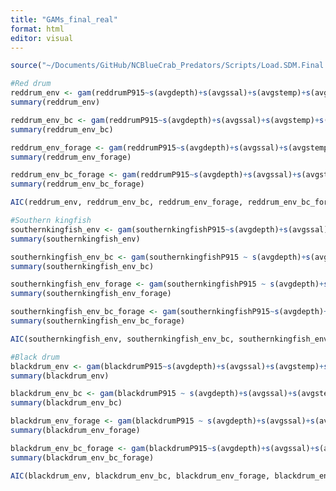 ```yaml
---
title: "GAMs_final_real"
format: html
editor: visual
---
```


```r
source("~/Documents/GitHub/NCBlueCrab_Predators/Scripts/Load.SDM.Final.R")
```

```r
#Red drum 
reddrum_env <- gam(reddrumP915~s(avgdepth)+s(avgssal)+s(avgstemp)+s(avgsdo)+s(SAVkm)+s(NoFishRest)+factor(Yearfactor), family= tw(link= "log"), data=df_CPUE_length_wide_both)
summary(reddrum_env)

reddrum_env_bc <- gam(reddrumP915~s(avgdepth)+s(avgssal)+s(avgstemp)+s(avgsdo)+s(SAVkm)+s(NoFishRest)+factor(Yearfactor) + s(smallbluecrabP120), family= tw(link= "log"), data=df_CPUE_length_wide_both)
summary(reddrum_env_bc)

reddrum_env_forage <- gam(reddrumP915~s(avgdepth)+s(avgssal)+s(avgstemp)+s(avgsdo)+s(SAVkm)+s(NoFishRest)+factor(Yearfactor) + s(reddrumP915forageP915) + s(reddrumP915forageP120), family= tw(link= "log"), data=df_CPUE_length_wide_both)
summary(reddrum_env_forage)

reddrum_env_bc_forage <- gam(reddrumP915~s(avgdepth)+s(avgssal)+s(avgstemp) + s(avgsdo)+s(SAVkm)+s(NoFishRest)+factor(Yearfactor) + s(reddrumP915forageP120) + s(reddrumP915forageP915) + s(smallbluecrabP120), family= tw(link= "log"), data=df_CPUE_length_wide_both)
summary(reddrum_env_bc_forage)

AIC(reddrum_env, reddrum_env_bc, reddrum_env_forage, reddrum_env_bc_forage) %>% arrange(AIC)
```

```r
#Southern kingfish
southernkingfish_env <- gam(southernkingfishP915~s(avgdepth)+s(avgssal)+s(avgstemp)+s(avgsdo)+s(SAVkm)+s(NoFishRest)+factor(Yearfactor), family= tw(link= "log"), data=df_CPUE_length_wide_both)
summary(southernkingfish_env)

southernkingfish_env_bc <- gam(southernkingfishP915 ~ s(avgdepth)+s(avgssal)+s(avgstemp)+s(avgsdo)+s(SAVkm)+s(NoFishRest)+factor(Yearfactor) + s(smallbluecrabP120), family= tw(link= "log"), data=df_CPUE_length_wide_both)
summary(southernkingfish_env_bc)

southernkingfish_env_forage <- gam(southernkingfishP915 ~ s(avgdepth)+s(avgssal)+s(avgstemp)+s(avgsdo)+s(SAVkm)+s(NoFishRest)+factor(Yearfactor) + s(southernkingfishP915forageP915) + s(southernkingfishP915forageP120), family= tw(link= "log"), data=df_CPUE_length_wide_both)
summary(southernkingfish_env_forage)

southernkingfish_env_bc_forage <- gam(southernkingfishP915~s(avgdepth)+s(avgssal)+s(avgstemp) + s(avgsdo)+s(SAVkm)+s(NoFishRest)+factor(Yearfactor) + s(southernkingfishP915forageP120) + s(southernkingfishP915forageP915) + s(smallbluecrabP120), family= tw(link= "log"), data=df_CPUE_length_wide_both)
summary(southernkingfish_env_bc_forage)

AIC(southernkingfish_env, southernkingfish_env_bc, southernkingfish_env_forage, southernkingfish_env_bc_forage) %>% arrange(AIC)
```

```r
#Black drum
blackdrum_env <- gam(blackdrumP915~s(avgdepth)+s(avgssal)+s(avgstemp)+s(avgsdo)+s(SAVkm)+s(NoFishRest)+factor(Yearfactor), family= tw(link= "log"), data=df_CPUE_length_wide_both)
summary(blackdrum_env)

blackdrum_env_bc <- gam(blackdrumP915 ~ s(avgdepth)+s(avgssal)+s(avgstemp)+s(avgsdo)+s(SAVkm)+s(NoFishRest)+factor(Yearfactor) + s(smallbluecrabP120), family= tw(link= "log"), data=df_CPUE_length_wide_both)
summary(blackdrum_env_bc)

blackdrum_env_forage <- gam(blackdrumP915 ~ s(avgdepth)+s(avgssal)+s(avgstemp)+s(avgsdo)+s(SAVkm)+s(NoFishRest)+factor(Yearfactor) + s(blackdrumP915forageP120), family= tw(link= "log"), data=df_CPUE_length_wide_both)
summary(blackdrum_env_forage)

blackdrum_env_bc_forage <- gam(blackdrumP915~s(avgdepth)+s(avgssal)+s(avgstemp) + s(avgsdo)+s(SAVkm)+s(NoFishRest)+factor(Yearfactor) + s(blackdrumP915forageP120) + s(smallbluecrabP120), family= tw(link= "log"), data=df_CPUE_length_wide_both)
summary(blackdrum_env_bc_forage)

AIC(blackdrum_env, blackdrum_env_bc, blackdrum_env_forage, blackdrum_env_bc_forage) %>% arrange(AIC)
```
